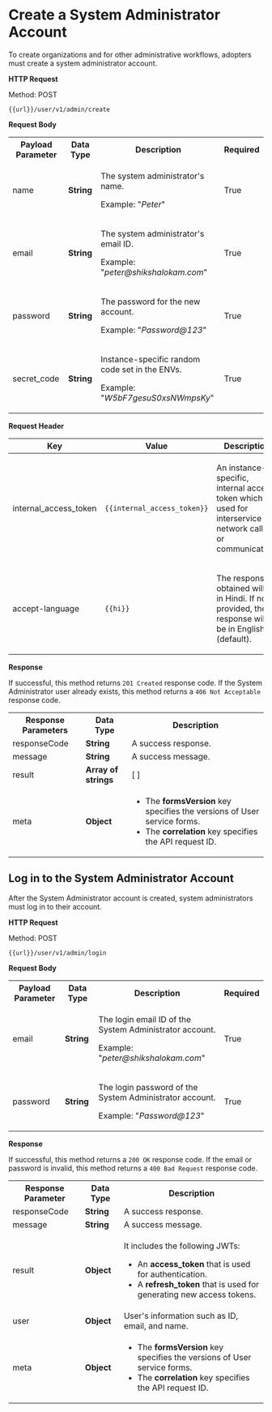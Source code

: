 
# Create a System Administrator Account

To create organizations and for other administrative workflows, adopters must create a system administrator account.

**HTTP Request**

Method: POST

  ```
  {{url}}/user/v1/admin/create

  ```

**Request Body**

<table>
  <tr>
    <th>Payload Parameter</th>
    <th>Data Type</th>
    <th>Description</th>
    <th>Required</th>
  </tr>
  <tr>
    <td>name</td>
    <td><b>String</b></td>
    <td><p>The system administrator's name.</p><p>Example: "<i>Peter</i>"</p></td>
    <td>True</td>
  </tr>
  <tr>
    <td>email</td>
    <td><b>String</b></td>
    <td><p>The system administrator's email ID.</p><p>Example: "<i>peter@shikshalokam.com</i>"</p></td>
    <td>True</td>
  </tr>
  <tr>
    <td>password</td>
    <td><b>String</b></td>
    <td><p>The password for the new account.</p><p>Example: "<i>Password@123</i>"</p></td>
    <td>True</td>
  </tr>
  <tr>
    <td>secret_code</td>
    <td><b>String</b></td>
    <td><p>Instance-specific random code set in the ENVs.</p><p>Example: "<i>W5bF7gesuS0xsNWmpsKy</i>"</p></td>
    <td>True</td>  
  </tr>
</table>

**Request Header**

|Key|Value|Description|Required|
|---|---|---|---|
|<p class='nowrap'>internal_access_token</p>|<p class='nowrap'>`{{internal_access_token}}`</p>|<p>An instance-specific, internal access token which is used for interservice network calls or communication.</p>|True|
|<p class='nowrap'>accept-language</p>|<p>`{{hi}}`</p>|<p>The response obtained will be in Hindi. If not provided, the response will be in English (default).</p>|False|

**Response**

If successful, this method returns `201 Created` response code. If the System Administrator user already exists, this method returns a `406 Not Acceptable` response code.

<table>
  <tr>
    <th>Response Parameters</th>
    <th>Data Type</th>
    <th>Description</th>
  </tr>
  <tr>
    <td>responseCode</td>
    <td><b>String</b></td>
    <td>A success response.</td>
  </tr>
  <tr>
    <td>message</td>
    <td><b>String</b></td>
    <td>A success message.</td>
  </tr>
  <tr>
    <td>result</td>
    <td><b>Array of strings</b></td>
    <td>[ ]</td>
  </tr>
  <tr>
    <td>meta</td>
    <td><b>Object</b></td>
    <td><ul><li>The <b>formsVersion</b> key specifies the versions of User service forms.</li><li>The <b>correlation</b> key specifies the API request ID.</li></ul></td>
  </tr>
</table>

## Log in to the System Administrator Account

After the System Administrator account is created, system administrators must log in to their account.

**HTTP Request**

Method: POST

  ```
  {{url}}/user/v1/admin/login

  ```

**Request Body**

<table>
  <tr>
    <th>Payload Parameter</th>
    <th>Data Type</th>
    <th>Description</th>
    <th>Required</th>
  </tr>
  <tr>
    <td>email</td>
    <td><b>String</b></td>
    <td><p>The login email ID of the System Administrator account.</p><p>Example: "<i>peter@shikshalokam.com</i>"</p></td>
    <td>True</td>  
  </tr>
  <tr>
    <td>password</td>
    <td><b>String</b></td>
    <td><p>The login password of the System Administrator account.</p><p>Example: "<i>Password@123</i>"</p></td>
    <td>True</td>
  </tr>
</table>

**Response**

If successful, this method returns a `200 OK` response code. If the email or password is invalid, this method returns a `400 Bad Request` response code.

<table>
  <tr>
    <th>Response Parameter</th>
    <th>Data Type</th>
    <th>Description</th>
  </tr>
  <tr>
    <td>responseCode</td>
    <td><b>String</b></td>
    <td>A success response.</td>
  </tr>
  <tr>
    <td>message</td>
    <td><b>String</b></td>
    <td>A success message.</td>
  </tr>
  <tr>
    <td>result</td>
    <td><b>Object</b></td>
    <td><p>It includes the following JWTs:</p><ul><li>An <b>access_token</b> that is used for authentication.</li><li>A <b>refresh_token</b> that is used for generating new access tokens.</li></ul></td>
  </tr>
  <tr>
    <td>user</td>
    <td><b>Object</b></td>
    <td>User's information such as ID, email, and name.</td>
  </tr>
    <tr>
    <td>meta</td>
    <td><b>Object</b></td>
    <td><ul><li>The <b>formsVersion</b> key specifies the versions of User service forms.</li><li>The <b>correlation</b> key specifies the API request ID.</li></ul></td>
  </tr>
</table>